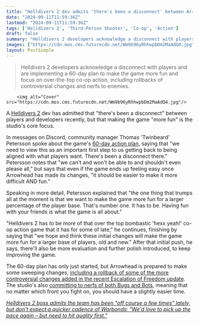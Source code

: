```yaml
---
title: "Helldivers 2 dev admits 'there's been a disconnect' between Arrowhead and 'what players want': 'We want to make the game more fun'"
date: "2024-09-11T11:59:36Z"
lastmod: "2024-09-11T11:59:36Z"
tags: ['Helldivers 2', 'Third-Person Shooter', 'Co-op', 'Action']
draft: false
summary: "Helldivers 2 developers acknowledge a disconnect with players and are implementing a 60-day plan to make the game more fun and focus on over-the-top co-op action, including rollbacks of controversial changes and nerfs to enemies."
images: ["https://cdn.mos.cms.futurecdn.net/Wm9b96yRhhwpbDm2MaAdQ4.jpg"]
layout: PostSimple
---
```

> Helldivers 2 developers acknowledge a disconnect with players and are implementing a 60-day plan to make the game more fun and focus on over-the-top co-op action, including rollbacks of controversial changes and nerfs to enemies.


        <img alt="Cover" src="https://cdn.mos.cms.futurecdn.net/Wm9b96yRhhwpbDm2MaAdQ4.jpg"/>
        
A [Helldivers 2](https://www.gamesradar.com/helldivers-2-guide/) dev has admitted that "there's been a disconnect" between players and developers recently, but that making the game "more fun" is the studio's core focus.

In messages on Discord, community manager Thomas 'Twinbeard' Petersson spoke about the game's [60-day action plan](https://www.gamesradar.com/games/third-person-shooter/helldivers-2-director-promises-action-not-talk-as-the-studio-aims-to-fix-flamethrowers-prevent-excessive-ragdolling-and-rework-chargers-in-60-days/), saying that "we need to view this as an important first step to us getting back to being aligned with what players want. There's been a disconnect there." Petersson notes that "we can't and won't be able to and shouldn't even please all," but says that even if the game ends up feeling easy once Arrowhead has made its changes, "it should be easier to make it more difficult AND fun."

Speaking in more detail, Petersson explained that "the one thing that trumps all at the moment is that we want to make the game more fun for a larger percentage of the player base. That's number one. It has to be. Having fun with your friends is what the game is all about." 

"Helldivers 2 has to be more of that over the top bombastic 'hexx yeah!' co-op action game that it has for some of late," he continues, finishing by saying that "we hope and think these initial changes will make the game more fun for a larger base of players, old and new." After that initial push, he says, there'll also be more evaluation and further polish introduced, to keep improving the game.

The 60-day plan has only just started, but Arrowhead is prepared to make some sweeping changes, [including a rollback of some of the more controversial changes added in the recent Escalation of Freedom update](https://www.gamesradar.com/games/third-person-shooter/helldivers-2-devs-are-rolling-back-some-of-escalation-of-freedoms-controversial-flamethrower-changes-and-buffing-damage-by-33-putting-bug-barbequing-back-on-the-menu/). The studio's also [committing to nerfs of both Bugs and Bots](https://www.gamesradar.com/games/third-person-shooter/helldivers-2-devs-outline-the-first-patch-of-their-60-day-action-plan-committing-to-sweeping-armor-overhauls-and-major-nerfs-to-both-bugs-and-bots/), meaning that no matter which front you fight on, you should have a slightly easier time.

[<em>Helldivers 2 boss admits the team has been "off course a few times" lately, but don't expect a quicker cadence of Warbonds: "We'd love to pick up the pace again – but need to hit quality first."</em>](https://www.gamesradar.com/games/third-person-shooter/helldivers-2-boss-admits-the-team-has-been-off-course-a-few-times-lately-but-dont-expect-a-quicker-cadence-of-warbonds-wed-love-to-pick-up-the-pace-again-but-need-to-hit-quality-first/)
        